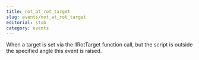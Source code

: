 ```yaml
---
title: not_at_rot_target
slug: events/not_at_rot_target
editorial: stub
category: events
---
```


<LSLEvent
	name="not_at_rot_target"
	arguments={[]}
/>

When a target is set via the llRotTarget function call, but the script is outside the specified angle this event is raised.
